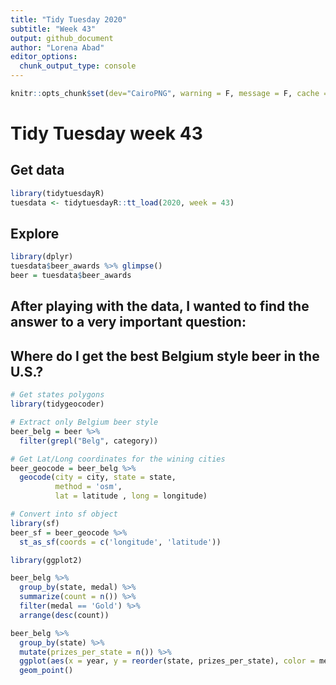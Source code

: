 ```yaml
---
title: "Tidy Tuesday 2020"
subtitle: "Week 43"
output: github_document
author: "Lorena Abad"
editor_options: 
  chunk_output_type: console
---
```


```r
knitr::opts_chunk$set(dev="CairoPNG", warning = F, message = F, cache = F, fig.showtext = T)
```

# Tidy Tuesday week 43

## Get data

```r
library(tidytuesdayR)
tuesdata <- tidytuesdayR::tt_load(2020, week = 43)
```

## Explore

```r
library(dplyr)
tuesdata$beer_awards %>% glimpse()
beer = tuesdata$beer_awards
```

## After playing with the data, I wanted to find the answer to a very important question:
## Where do I get the best Belgium style beer in the U.S.?

```r
# Get states polygons
library(tidygeocoder)

# Extract only Belgium beer style
beer_belg = beer %>% 
  filter(grepl("Belg", category)) 

# Get Lat/Long coordinates for the wining cities
beer_geocode = beer_belg %>% 
  geocode(city = city, state = state, 
          method = 'osm', 
          lat = latitude , long = longitude)

# Convert into sf object 
library(sf)
beer_sf = beer_geocode %>% 
  st_as_sf(coords = c('longitude', 'latitude'))
```

```r
library(ggplot2)

beer_belg %>% 
  group_by(state, medal) %>% 
  summarize(count = n()) %>% 
  filter(medal == 'Gold') %>% 
  arrange(desc(count))

beer_belg %>% 
  group_by(state) %>% 
  mutate(prizes_per_state = n()) %>% 
  ggplot(aes(x = year, y = reorder(state, prizes_per_state), color = medal)) +
  geom_point()
  
```
